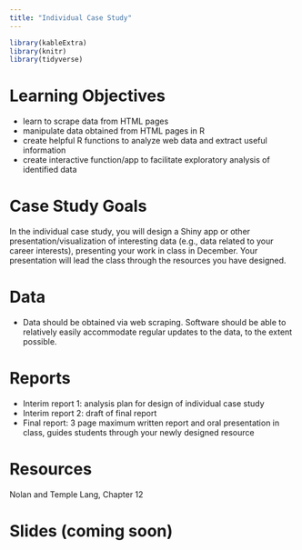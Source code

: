 ```yaml
---
title: "Individual Case Study"
---
```


```r
library(kableExtra)
library(knitr)
library(tidyverse)
```


# Learning Objectives

- learn to scrape data from HTML pages
- manipulate data obtained from HTML pages in R
- create helpful R functions to analyze web data and extract useful information
- create interactive function/app to facilitate exploratory analysis of identified data

# Case Study Goals

In the individual case study, you will design a Shiny app or other presentation/visualization of interesting data (e.g., data related to your career interests), presenting your work in class in December. Your presentation will lead the class through the resources you have designed.




# Data

- Data should be obtained via web scraping. Software should be able to relatively easily accommodate regular updates to the data, to the extent possible.

# Reports

- Interim report 1: analysis plan for design of individual case study
- Interim report 2: draft of final report
- Final report: 3 page maximum written report and oral presentation in class, guides students through your newly designed resource


# Resources

Nolan and Temple Lang, Chapter 12


# Slides (coming soon)

<!---
[Duke Databank for Cardiovascular Disease](decks/cs_indiv_1_deck.html)

[Exploratory Web Scraping: Jiurui based on sections through 12.3](decks/cs_indiv_2_deck.html)


[Web Scraping and Analysis: Jiurui based on 12.4-12.9](decks/cs_indiv_3_deck.html)

--->


